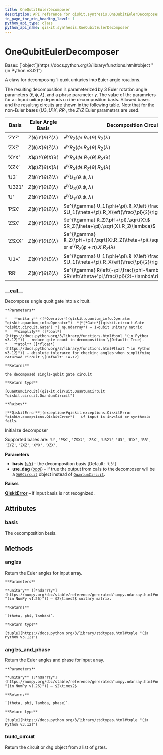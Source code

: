 ```yaml
---
title: OneQubitEulerDecomposer
description: API reference for qiskit.synthesis.OneQubitEulerDecomposer
in_page_toc_min_heading_level: 1
python_api_type: class
python_api_name: qiskit.synthesis.OneQubitEulerDecomposer
---
```


# OneQubitEulerDecomposer

<Class id="qiskit.synthesis.OneQubitEulerDecomposer" github="https://github.com/qiskit/qiskit/tree/main/qiskit/synthesis/one_qubit/one_qubit_decompose.py" signature="qiskit.synthesis.OneQubitEulerDecomposer(basis='U3', use_dag=False)">
  Bases: [`object`](https://docs.python.org/3/library/functions.html#object "(in Python v3.12)")

  A class for decomposing 1-qubit unitaries into Euler angle rotations.

  The resulting decomposition is parameterized by 3 Euler rotation angle parameters $(\theta, \phi, \lambda)$, and a phase parameter $\gamma$. The value of the parameters for an input unitary depends on the decomposition basis. Allowed bases and the resulting circuits are shown in the following table. Note that for the non-Euler bases ($U3$, $U1X$, $RR$), the $ZYZ$ Euler parameters are used.

  | Basis  | Euler Angle Basis              | Decomposition Circuit                                                                                                    |
  | ------ | ------------------------------ | ------------------------------------------------------------------------------------------------------------------------ |
  | ‘ZYZ’  | $Z(\phi) Y(\theta) Z(\lambda)$ | $e^{i\gamma} R_Z(\phi).R_Y(\theta).R_Z(\lambda)$                                                                         |
  | ‘ZXZ’  | $Z(\phi) X(\theta) Z(\lambda)$ | $e^{i\gamma} R_Z(\phi).R_X(\theta).R_Z(\lambda)$                                                                         |
  | ‘XYX’  | $X(\phi) Y(\theta) X(\lambda)$ | $e^{i\gamma} R_X(\phi).R_Y(\theta).R_X(\lambda)$                                                                         |
  | ‘XZX’  | $X(\phi) Z(\theta) X(\lambda)$ | $e^{i\gamma} R_X(\phi).R_Z(\theta).R_X(\lambda)$                                                                         |
  | ‘U3’   | $Z(\phi) Y(\theta) Z(\lambda)$ | $e^{i\gamma} U_3(\theta,\phi,\lambda)$                                                                                   |
  | ‘U321’ | $Z(\phi) Y(\theta) Z(\lambda)$ | $e^{i\gamma} U_3(\theta,\phi,\lambda)$                                                                                   |
  | ‘U’    | $Z(\phi) Y(\theta) Z(\lambda)$ | $e^{i\gamma} U_3(\theta,\phi,\lambda)$                                                                                   |
  | ‘PSX’  | $Z(\phi) Y(\theta) Z(\lambda)$ | $e^{i\gamma} U_1(\phi+\pi).R_X\left(\frac{\pi}{2}\right).$ $U_1(\theta+\pi).R_X\left(\frac{\pi}{2}\right).U_1(\lambda)$  |
  | ‘ZSX’  | $Z(\phi) Y(\theta) Z(\lambda)$ | $e^{i\gamma} R_Z(\phi+\pi).\sqrt{X}.$ $R_Z(\theta+\pi).\sqrt{X}.R_Z(\lambda)$                                            |
  | ‘ZSXX’ | $Z(\phi) Y(\theta) Z(\lambda)$ | $e^{i\gamma} R_Z(\phi+\pi).\sqrt{X}.R_Z(\theta+\pi).\sqrt{X}.R_Z(\lambda)$ or $e^{i\gamma} R_Z(\phi+\pi).X.R_Z(\lambda)$ |
  | ‘U1X’  | $Z(\phi) Y(\theta) Z(\lambda)$ | $e^{i\gamma} U_1(\phi+\pi).R_X\left(\frac{\pi}{2}\right).$ $U_1(\theta+\pi).R_X\left(\frac{\pi}{2}\right).U_1(\lambda)$  |
  | ‘RR’   | $Z(\phi) Y(\theta) Z(\lambda)$ | $e^{i\gamma} R\left(-\pi,\frac{\phi-\lambda+\pi}{2}\right).$ $R\left(\theta+\pi,\frac{\pi}{2}-\lambda\right)$            |

  ### \_\_call\_\_

  <Function id="qiskit.synthesis.OneQubitEulerDecomposer.__call__" name="__call__" signature="__call__(unitary, simplify=True, atol=1e-12)">
    Decompose single qubit gate into a circuit.

    **Parameters**

    *   **unitary** ([*Operator*](qiskit.quantum_info.Operator "qiskit.quantum_info.Operator")  *|*[*Gate*](qiskit.circuit.Gate "qiskit.circuit.Gate") *| np.ndarray*) – 1-qubit unitary matrix
    *   **simplify** ([*bool*](https://docs.python.org/3/library/functions.html#bool "(in Python v3.12)")) – reduce gate count in decomposition \[Default: True].
    *   **atol** ([*float*](https://docs.python.org/3/library/functions.html#float "(in Python v3.12)")) – absolute tolerance for checking angles when simplifying returned circuit \[Default: 1e-12].

    **Returns**

    the decomposed single-qubit gate circuit

    **Return type**

    [QuantumCircuit](qiskit.circuit.QuantumCircuit "qiskit.circuit.QuantumCircuit")

    **Raises**

    [**QiskitError**](exceptions#qiskit.exceptions.QiskitError "qiskit.exceptions.QiskitError") – if input is invalid or synthesis fails.
  </Function>

  Initialize decomposer

  Supported bases are: `'U'`, `'PSX'`, `'ZSXX'`, `'ZSX'`, `'U321'`, `'U3'`, `'U1X'`, `'RR'`, `'ZYZ'`, `'ZXZ'`, `'XYX'`, `'XZX'`.

  **Parameters**

  *   **basis** ([*str*](https://docs.python.org/3/library/stdtypes.html#str "(in Python v3.12)")) – the decomposition basis \[Default: `'U3'`]
  *   **use\_dag** ([*bool*](https://docs.python.org/3/library/functions.html#bool "(in Python v3.12)")) – If true the output from calls to the decomposer will be a [`DAGCircuit`](qiskit.dagcircuit.DAGCircuit "qiskit.dagcircuit.DAGCircuit") object instead of [`QuantumCircuit`](qiskit.circuit.QuantumCircuit "qiskit.circuit.QuantumCircuit").

  **Raises**

  [**QiskitError**](exceptions#qiskit.exceptions.QiskitError "qiskit.exceptions.QiskitError") – If input basis is not recognized.

  ## Attributes

  ### basis

  <Attribute id="qiskit.synthesis.OneQubitEulerDecomposer.basis" name="basis">
    The decomposition basis.
  </Attribute>

  ## Methods

  ### angles

  <Function id="qiskit.synthesis.OneQubitEulerDecomposer.angles" name="angles" signature="angles(unitary)">
    Return the Euler angles for input array.

    **Parameters**

    **unitary** ([*ndarray*](https://numpy.org/doc/stable/reference/generated/numpy.ndarray.html#numpy.ndarray "(in NumPy v1.26)")) – $2\times2$ unitary matrix.

    **Returns**

    `(theta, phi, lambda)`.

    **Return type**

    [tuple](https://docs.python.org/3/library/stdtypes.html#tuple "(in Python v3.12)")
  </Function>

  ### angles\_and\_phase

  <Function id="qiskit.synthesis.OneQubitEulerDecomposer.angles_and_phase" name="angles_and_phase" signature="angles_and_phase(unitary)">
    Return the Euler angles and phase for input array.

    **Parameters**

    **unitary** ([*ndarray*](https://numpy.org/doc/stable/reference/generated/numpy.ndarray.html#numpy.ndarray "(in NumPy v1.26)")) – $2\times2$

    **Returns**

    `(theta, phi, lambda, phase)`.

    **Return type**

    [tuple](https://docs.python.org/3/library/stdtypes.html#tuple "(in Python v3.12)")
  </Function>

  ### build\_circuit

  <Function id="qiskit.synthesis.OneQubitEulerDecomposer.build_circuit" name="build_circuit" signature="build_circuit(gates, global_phase)">
    Return the circuit or dag object from a list of gates.
  </Function>
</Class>

